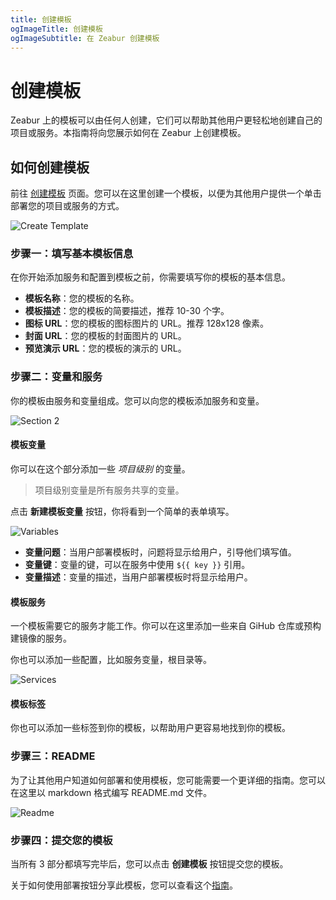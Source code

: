 ```yaml
---
title: 创建模板
ogImageTitle: 创建模板
ogImageSubtitle: 在 Zeabur 创建模板
---
```


# 创建模板

Zeabur 上的模板可以由任何人创建，它们可以帮助其他用户更轻松地创建自己的项目或服务。本指南将向您展示如何在 Zeabur 上创建模板。

## 如何创建模板

前往 [创建模板](https://dash.zeabur.com/create-template) 页面。您可以在这里创建一个模板，以便为其他用户提供一个单击部署您的项目或服务的方式。

![Create Template](/template/create/section-1.png)

### 步骤一：填写基本模板信息

在你开始添加服务和配置到模板之前，你需要填写你的模板的基本信息。

- **模板名称**：您的模板的名称。
- **模板描述**：您的模板的简要描述，推荐 10-30 个字。
- **图标 URL**：您的模板的图标图片的 URL。推荐 128x128 像素。
- **封面 URL**：您的模板的封面图片的 URL。
- **预览演示 URL**：您的模板的演示的 URL。

### 步骤二：变量和服务

你的模板由服务和变量组成。您可以向您的模板添加服务和变量。

![Section 2](/template/create/section-2.png)

#### 模板变量

你可以在这个部分添加一些 *项目级别* 的变量。

> 项目级别变量是所有服务共享的变量。

点击 **新建模板变量** 按钮，你将看到一个简单的表单填写。

![Variables](/template/create/variables.png)

- **变量问题**：当用户部署模板时，问题将显示给用户，引导他们填写值。
- **变量键**：变量的键，可以在服务中使用 `${{ key }}` 引用。
- **变量描述**：变量的描述，当用户部署模板时将显示给用户。

#### 模板服务

一个模板需要它的服务才能工作。你可以在这里添加一些来自 GiHub 仓库或预构建镜像的服务。

你也可以添加一些配置，比如服务变量，根目录等。

![Services](/template/create/services.png)

#### 模板标签

你也可以添加一些标签到你的模板，以帮助用户更容易地找到你的模板。

### 步骤三：README

为了让其他用户知道如何部署和使用模板，您可能需要一个更详细的指南。您可以在这里以 markdown 格式编写 README.md 文件。

![Readme](/template/create/section-3.png)

### 步骤四：提交您的模板

当所有 3 部分都填写完毕后，您可以点击 **创建模板** 按钮提交您的模板。

关于如何使用部署按钮分享此模板，您可以查看这个[指南](../deploy/deploy-button)。
